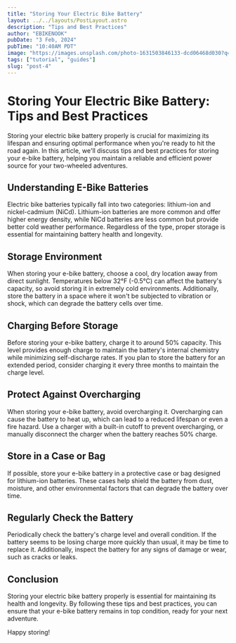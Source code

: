 ```yaml
---
title: "Storing Your Electric Bike Battery"
layout: ../../layouts/PostLayout.astro
description: "Tips and Best Practices"
author: "EBIKENOOK"
pubDate: "3 Feb, 2024"
pubTime: "10:40AM PDT"
image: "https://images.unsplash.com/photo-1631503846133-dcd06468d030?q=80&w=2338&auto=format&fit=crop&ixlib=rb-4.0.3&ixid=M3wxMjA3fDB8MHxwaG90by1wYWdlfHx8fGVufDB8fHx8fA%3D%3D"
tags: ["tutorial", "guides"]
slug: "post-4"
---
```


# Storing Your Electric Bike Battery: Tips and Best Practices

Storing your electric bike battery properly is crucial for maximizing its lifespan and ensuring optimal performance when you're ready to hit the road again. In this article, we'll discuss tips and best practices for storing your e-bike battery, helping you maintain a reliable and efficient power source for your two-wheeled adventures.

## Understanding E-Bike Batteries

Electric bike batteries typically fall into two categories: lithium-ion and nickel-cadmium (NiCd). Lithium-ion batteries are more common and offer higher energy density, while NiCd batteries are less common but provide better cold weather performance. Regardless of the type, proper storage is essential for maintaining battery health and longevity.

## Storage Environment

When storing your e-bike battery, choose a cool, dry location away from direct sunlight. Temperatures below 32°F (-0.5°C) can affect the battery's capacity, so avoid storing it in extremely cold environments. Additionally, store the battery in a space where it won't be subjected to vibration or shock, which can degrade the battery cells over time.

## Charging Before Storage

Before storing your e-bike battery, charge it to around 50% capacity. This level provides enough charge to maintain the battery's internal chemistry while minimizing self-discharge rates. If you plan to store the battery for an extended period, consider charging it every three months to maintain the charge level.

## Protect Against Overcharging

When storing your e-bike battery, avoid overcharging it. Overcharging can cause the battery to heat up, which can lead to a reduced lifespan or even a fire hazard. Use a charger with a built-in cutoff to prevent overcharging, or manually disconnect the charger when the battery reaches 50% charge.

## Store in a Case or Bag

If possible, store your e-bike battery in a protective case or bag designed for lithium-ion batteries. These cases help shield the battery from dust, moisture, and other environmental factors that can degrade the battery over time.

## Regularly Check the Battery

Periodically check the battery's charge level and overall condition. If the battery seems to be losing charge more quickly than usual, it may be time to replace it. Additionally, inspect the battery for any signs of damage or wear, such as cracks or leaks.

## Conclusion

Storing your electric bike battery properly is essential for maintaining its health and longevity. By following these tips and best practices, you can ensure that your e-bike battery remains in top condition, ready for your next adventure.

Happy storing!
